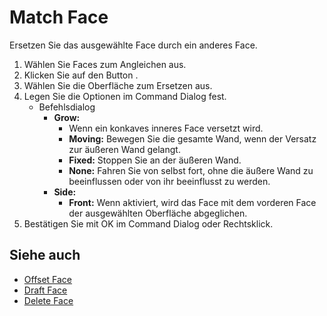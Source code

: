 
# Match Face

<Reference shortcut="" command="Match Face" button="Rechts von der Befehlsleiste" />

Ersetzen Sie das ausgewählte Face durch ein anderes Face.

1. Wählen Sie Faces zum Angleichen aus.
2. Klicken Sie auf den Button <ButtonIcon type="button-match-face" />.
3. Wählen Sie die Oberfläche zum Ersetzen aus.
4. Legen Sie die Optionen im Command Dialog fest.
    - <Kst>Befehlsdialog</Kst>
        - **Grow:**
            - Wenn ein konkaves inneres Face versetzt wird.
            - **Moving:** Bewegen Sie die gesamte Wand, wenn der Versatz zur äußeren Wand gelangt.
            - **Fixed:** Stoppen Sie an der äußeren Wand.
            - **None:** Fahren Sie von selbst fort, ohne die äußere Wand zu beeinflussen oder von ihr beeinflusst zu werden.
        - **Side:** 
            - **Front:** Wenn aktiviert, wird das Face mit dem vorderen Face der ausgewählten Oberfläche abgeglichen.
5. Bestätigen Sie mit OK im Command Dialog oder Rechtsklick.

<VideoPlayer fileName="match-face"/>

## Siehe auch
- [Offset Face](./offset-face)
- [Draft Face](./draft-face)
- [Delete Face](./delete-face)